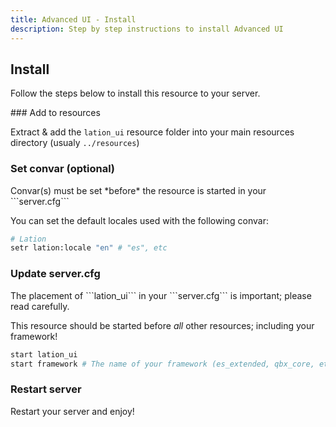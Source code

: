 ```yaml
---
title: Advanced UI - Install
description: Step by step instructions to install Advanced UI
---
```



## Install

Follow the steps below to install this resource to your server.
 
<Steps>
### Add to resources
 
Extract & add the ```lation_ui``` resource folder into your main resources directory (usualy ```../resources```)

### Set convar (optional)

<Callout type="warning" emoji="⚠️">
    Convar(s) must be set *before* the resource is started in your ```server.cfg```
</Callout>

You can set the default locales used with the following convar:
```bash
# Lation
setr lation:locale "en" # "es", etc
```

### Update server.cfg

<Callout type="warning" emoji="⚠️">
    The placement of ```lation_ui``` in your ```server.cfg``` is important; please read carefully.
</Callout>

This resource should be started before *all* other resources; including your framework!
```bash
start lation_ui
start framework # The name of your framework (es_extended, qbx_core, etc)
```

### Restart server

Restart your server and enjoy!

</Steps>